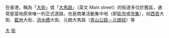 在香港，稱為「[[大街|大街]]」或「[[大馬路|大馬路]]」（英文 Main street）的街道多位於舊區，通常是當地原來唯一的正式道路，也是商業活動集中地（即[[街市|街市]]或[[市集|市集]]），如[[西貢市|西貢]]大街、[[藍地|藍地]]大街、[[洪水橋|洪水橋]]大街、元朗大馬路（[[青山公路－元朗段|青山公路－元朗段]]）等

[[Category:香港街道|大]]
[[Category:香港墟市|街]]